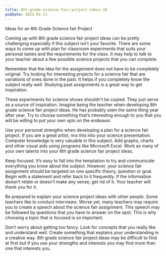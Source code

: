```yaml
---
title: 8th-grade-science-fair-project-ideas-16
pubDate: 2023-01-11
---
```


Ideas for an 8th Grade Science fair Project

Coming up with 8th grade science fair project ideas can be pretty challenging especially if this subject isn’t your favorite. There are some ways to come up with plan for classroom experiments that suits your personal tastes and the requirements for the class. It may help to talk to your teacher about a few possible science projects that you can complete.

Remember that the idea for the assignment does not have to be completely original. Try looking for interesting projects for a science fair that are variations of ones done in the past. It helps if you completely know the subject really well. Studying past assignments is a great way to get inspiration. 

These experiments for science shows shouldn’t be copied. They just serve as a source of inspiration. Imagine being the teacher when developing 8th grade science fair project ideas. He has probably seen the same thing year after year. Try to choose something that’s interesting enough to you that you will be willing to put your own spin on the endeavor.

Use your personal strengths when developing a plan for a science fair project. If you are a great artist, mix this into your science presentation. Computer knowledge is very valuable in this subject. Add graphs, charts and other visual aids using programs like Microsoft Excel. Work as many of your own talents into your 8th grade science fair project ideas.

Keep focused. It’s easy to fall into the temptation to try and communicate everything you know about the subject. However, your science fair assignment should be targeted on one specific theory, question or goal. Begin with a statement and refer back to it frequently. If the information doesn’t relate or doesn’t make any sense, get rid of it. Your teacher will thank you for it.

Be prepared to explain your science project ideas with other people. Some teachers like to conduct interviews. Worse yet, many teachers may require you to create a speech about the science fair assignment. This speech may be followed by questions that you have to answer on the spot. This is why choosing a topic that is focused is so important. 

Don’t worry about getting too fancy. Look for concepts that you really like and understand well. Create something that explains your understanding in a creative way. 8th grade science fair project ideas may be difficult to find at first but if you use your strengths and interests you may find more than one that interests you.